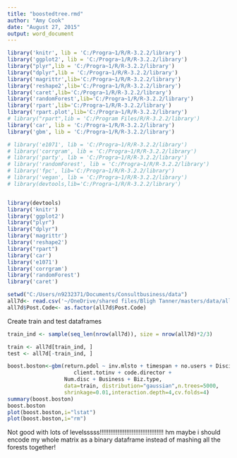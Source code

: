```yaml
---
title: "boostedtree.rmd"
author: "Amy Cook"
date: "August 27, 2015"
output: word_document
---
```

```r

library('knitr', lib = 'C:/Progra~1/R/R-3.2.2/library')
library('ggplot2', lib = 'C:/Progra~1/R/R-3.2.2/library')
library("plyr",lib = 'C:/Progra~1/R/R-3.2.2/library')
library("dplyr",lib = 'C:/Progra~1/R/R-3.2.2/library')
library('magrittr',lib='C:/Progra~1/R/R-3.2.2/library')
library('reshape2',lib='C:/Progra~1/R/R-3.2.2/library')
library('caret',lib='C:/Progra~1/R/R-3.2.2/library')
library('randomForest',lib='C:/Progra~1/R/R-3.2.2/library')
library('rpart',lib='C:/Progra~1/R/R-3.2.2/library')
library('rpart.plot',lib='C:/Progra~1/R/R-3.2.2/library')
# library("rpart",lib = 'C:/Program Files/R/R-3.2.2/library')
library('car', lib = 'C:/Progra~1/R/R-3.2.2/library')
library('gbm', lib = 'C:/Progra~1/R/R-3.2.2/library')

# library('e1071', lib = 'C:/Progra~1/R/R-3.2.2/library')
# library('corrgram', lib = 'C:/Progra~1/R/R-3.2.2/library')
# library('party', lib = 'C:/Progra~1/R/R-3.2.2/library')
# library('randomForest', lib = 'C:/Progra~1/R/R-3.2.2/library')
# library('fpc', lib='C:/Progra~1/R/R-3.2.2/library')
# library('vegan', lib = 'C:/Progra~1/R/R-3.2.2/library')
# library(devtools,lib='C:/Progra~1/R/R-3.2.2/library')


library(devtools)
library('knitr')
library('ggplot2')
library("plyr")
library("dplyr")
library('magrittr')
library('reshape2')
library("rpart")
library('car')
library('e1071')
library('corrgram')
library('randomForest')
library('caret')

setwd("C:/Users/n9232371/Documents/Consultbusiness/data")
all7d<- read.csv('~/OneDrive/shared files/Bligh Tanner/masters/data/all7d.csv')[,-1]
all7d$Post.Code<- as.factor(all7d$Post.Code)
```

Create train and test dataframes

```r
train_ind <- sample(seq_len(nrow(all7d)), size = nrow(all7d)*2/3)

train <- all7d[train_ind, ]
test <- all7d[-train_ind, ]

```



```r
boost.boston<-gbm(return.pdol ~ inv.mlsto + timespan + no.users + Discipline + pc.pro + 
                     client.totinv + code.director + 
                  Num.disc + Business + Biz.type,
                  data=train, distribution="gaussian",n.trees=5000,
                  shrinkage=0.01,interaction.depth=4,cv.folds=4)
summary(boost.boston)
boost.boston
plot(boost.boston,i="lstat")
plot(boost.boston,i="rm")
```

Not good with lots of levelsssss!!!!!!!!!!!!!!!!!!!!!!!!!!!!!!!!!!!!
hm maybe i should encode my whole matrix as a binary dataframe instead of mashing all the forests together!





